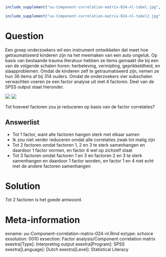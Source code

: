 ```r
include_supplement("uu-Component-correlation-matrix-024-nl-tabel.jpg", recursive = TRUE)
```

```r
include_supplement("uu-Component-correlation-matrix-024-nl-tabel2.jpg", recursive = TRUE)
```


Question
========

Een groep onderzoekers wil een instrument ontwikkelen dat meet hoe getraumatiseerd kinderen zijn na het meemaken van een auto ongeluk. Op basis van bestaande trauma literatuur hebben ze items gemaakt die bij een van de volgende schalen horen: herbeleving, vermijding, geprikkeldheid, en slaapproblemen. Omdat de kinderen zelf te getraumatiseerd zijn, nemen ze hun 36 items af bij 314 ouders.  Omdat de onderzoekers vier subschalen verwachten voeren ze een factor analyse uit met 4 factoren. Deel van de SPSS output staat hieronder.

![](uu-Component-correlation-matrix-024-nl-tabel.jpg)
![](uu-Component-correlation-matrix-024-nl-tabel2.jpg)

Tot hoeveel factoren zou je reduceren op basis van de factor correlaties?

Answerlist
----------
* Tot 1 factor, want alle factoren hangen sterk met elkaar samen
* Ik zou niet verder reduceren omdat alle correlaties zwak tot matig zijn
* Tot 2 factoren omdat factoren 1, 2 en 3 te sterk samenhangen en daardoor 1 factor vormen, en factor 4 wel op zichzelf staat
* Tot 3 factoren omdat factoren 1 en 3 en factoren 2 en 3 te sterk samenhangen en daardoor 1 factor worden, en factor 1 en 4 niet echt met de andere factoren samenhangen

Solution
========

Tot 2 factoren is het goede antwoord.

Meta-information
================
exname: uu-Component-correlation-matrix-024-nl.Rmd
extype: schoice
exsolution: 0010
exsection: Factor analysis/Component correlation matrix
exextra[Type]: Interpreting output
exextra[Program]: SPSS
exextra[Language]: Dutch
exextra[Level]: Statistical Literacy
